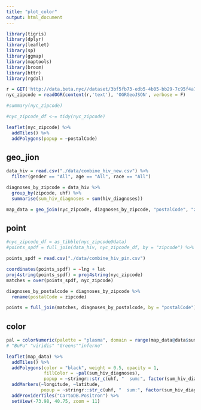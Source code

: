 ```yaml
---
title: "plot_color"
output: html_document
---
```


```r
library(tigris)
library(dplyr)
library(leaflet)
library(sp)
library(ggmap)
library(maptools)
library(broom)
library(httr)
library(rgdal)
```

```r
r = GET('http://data.beta.nyc//dataset/3bf5fb73-edb5-4b05-bb29-7c95f4a727fc/resource/6df127b1-6d04-4bb7-b983-07402a2c3f90/download/f4129d9aa6dd4281bc98d0f701629b76nyczipcodetabulationareas.geojson')
nyc_zipcode = readOGR(content(r,'text'), 'OGRGeoJSON', verbose = F)

#summary(nyc_zipcode)

#nyc_zipcode_df <-= tidy(nyc_zipcode)

leaflet(nyc_zipcode) %>%
  addTiles() %>% 
  addPolygons(popup = ~postalCode)
```


## geo_jion

```r
data_hiv = read.csv("./data/combine_hiv_new.csv") %>%
  filter(gender == "All", age == "All", race == "All")

diagnoses_by_zipcode = data_hiv %>% 
  group_by(zipcode, uhf) %>% 
  summarise(sum_hiv_diagnoses = sum(hiv_diagnoses))

map_data = geo_join(nyc_zipcode, diagnoses_by_zipcode, "postalCode", "zipcode")
```

## point
```r
#nyc_zipcode_df = as_tibble(nyc_zipcode@data) 
#points_spdf = full_join(data_hiv, nyc_zipcode_df, by = "zipcode") %>% 

points_spdf = read.csv("./data/combine_hiv_pin.csv")

coordinates(points_spdf) = ~lng + lat
proj4string(points_spdf) = proj4string(nyc_zipcode)
matches = over(points_spdf, nyc_zipcode)

diagnoses_by_postalcode = diagnoses_by_zipcode %>% 
  rename(postalCode = zipcode)

points = full_join(matches, diagnoses_by_postalcode, by = "postalCode")
```



## color

```r
pal = colorNumeric(palette = "plasma", domain = range(map_data@data$sum_hiv_diagnoses, na.rm = T))
# "BuPu" "viridis" "Greens""inferno"

leaflet(map_data) %>%
  addTiles() %>%  
  addPolygons(color = "black", weight = 0.5, opacity = 1, 
              fillColor = ~pal(sum_hiv_diagnoses), 
              popup = ~stringr::str_c(uhf, "  sum:", factor(sum_hiv_diagnoses))) %>% 
  addMarkers(~longitude, ~latitude, 
             popup = ~stringr::str_c(uhf, "  sum:", factor(sum_hiv_diagnoses)), data = points) %>%  
  addProviderTiles("CartoDB.Positron") %>%
  setView(-73.98, 40.75, zoom = 11)

```

